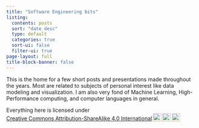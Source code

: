 ```yaml
---
title: "Software Engineering bits"
listing:
  contents: posts
  sort: "date desc"
  type: default
  categories: true
  sort-ui: false
  filter-ui: true
page-layout: full
title-block-banner: false
---
```


This is the home for a few short posts and presentations made throughout the years. Most are related to subjects of personal interest like data modeling and visualization. I am also very fond of Machine Learning, High-Performance computing, and computer languages in general.

<p xmlns:cc="http://creativecommons.org/ns#">

Everything here is licensed under <a href="https://creativecommons.org/licenses/by-sa/4.0/?ref=chooser-v1" target="_blank" rel="license noopener noreferrer" style="display:inline-block;">Creative Commons Attribution-ShareAlike 4.0 International<img src="https://mirrors.creativecommons.org/presskit/icons/cc.svg?ref=chooser-v1" style="height:22px!important;margin-left:3px;vertical-align:text-bottom;"/><img src="https://mirrors.creativecommons.org/presskit/icons/by.svg?ref=chooser-v1" style="height:22px!important;margin-left:3px;vertical-align:text-bottom;"/><img src="https://mirrors.creativecommons.org/presskit/icons/sa.svg?ref=chooser-v1" style="height:22px!important;margin-left:3px;vertical-align:text-bottom;"/></a>

</p>

<!-- In general most endeavors thrive when we collaborate and share our failures as much as our successes. This is specially true given the observation that there are far more paths leading to failure that to success. It pays to know how to fail as much as how to succeed. -->
